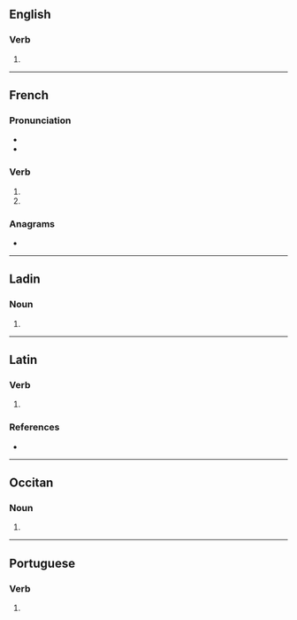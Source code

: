 {{also|cassés}}

==English==

===Verb===
{{head|en|verb form}}

# {{en-third-person singular of|cass}}

----

==French==

===Pronunciation===
* {{fr-ipa}} 
* {{rhymes|fr|as}}

===Verb===
{{head|fr|verb form}}

# {{inflection of|fr|casser||2|s|pres|indc}}
# {{inflection of|fr|casser||2|s|pres|subj}}

===Anagrams===
* {{l|fr|cessas}}

----

==Ladin==

===Noun===
{{head|lld|noun plural form}}

# {{plural of|lld|cassa}}

----

==Latin==

===Verb===
{{la-verb-form|cassēs}}

# {{inflection of|la|cassō||2|s|pres|act|sub}}

===References===
* {{R:L&S}}

----

==Occitan==

===Noun===
{{head|oc|noun plural form}}

# {{plural of|oc|casse}}

----

==Portuguese==

===Verb===
{{head|pt|verb form}}

# {{pt-verb-form-of|cassar}}